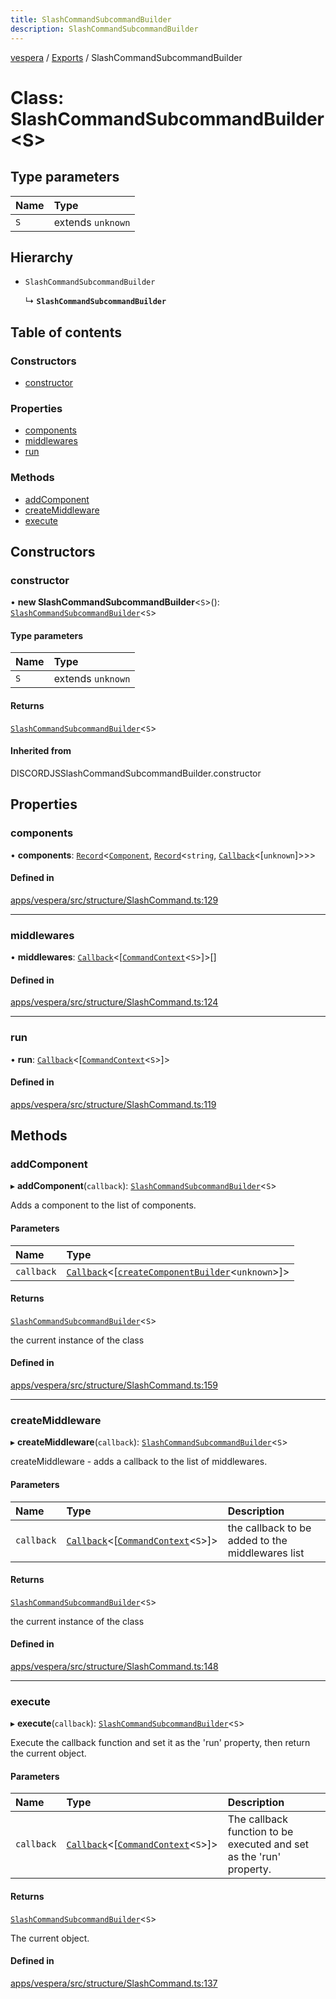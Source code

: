 ```yaml
---
title: SlashCommandSubcommandBuilder
description: SlashCommandSubcommandBuilder
---
```

[vespera](../README) / [Exports](../modules) / SlashCommandSubcommandBuilder

# Class: SlashCommandSubcommandBuilder\<S\>

## Type parameters

| Name | Type |
| :------ | :------ |
| `S` | extends `unknown` |

## Hierarchy

- `SlashCommandSubcommandBuilder`

  ↳ **`SlashCommandSubcommandBuilder`**

## Table of contents

### Constructors

- [constructor](SlashCommandSubcommandBuilder#constructor)

### Properties

- [components](SlashCommandSubcommandBuilder#components)
- [middlewares](SlashCommandSubcommandBuilder#middlewares)
- [run](SlashCommandSubcommandBuilder#run)

### Methods

- [addComponent](SlashCommandSubcommandBuilder#addcomponent)
- [createMiddleware](SlashCommandSubcommandBuilder#createmiddleware)
- [execute](SlashCommandSubcommandBuilder#execute)

## Constructors

### constructor

• **new SlashCommandSubcommandBuilder**\<`S`\>(): [`SlashCommandSubcommandBuilder`](SlashCommandSubcommandBuilder)\<`S`\>

#### Type parameters

| Name | Type |
| :------ | :------ |
| `S` | extends `unknown` |

#### Returns

[`SlashCommandSubcommandBuilder`](SlashCommandSubcommandBuilder)\<`S`\>

#### Inherited from

DISCORDJSSlashCommandSubcommandBuilder.constructor

## Properties

### components

• **components**: [`Record`]( https://www.typescriptlang.org/docs/handbook/utility-types.html#recordkeys-type )\<[`Component`](../interfaces/Component), [`Record`]( https://www.typescriptlang.org/docs/handbook/utility-types.html#recordkeys-type )\<`string`, [`Callback`](../modules#callback)\<[`unknown`]\>\>\>

#### Defined in

[apps/vespera/src/structure/SlashCommand.ts:129](https://github.com/vesperadev/Vespera/blob/4ab3699/apps/vespera/src/structure/SlashCommand.ts#L129)

___

### middlewares

• **middlewares**: [`Callback`](../modules#callback)\<[[`CommandContext`](CommandContext)\<`S`\>]\>[]

#### Defined in

[apps/vespera/src/structure/SlashCommand.ts:124](https://github.com/vesperadev/Vespera/blob/4ab3699/apps/vespera/src/structure/SlashCommand.ts#L124)

___

### run

• **run**: [`Callback`](../modules#callback)\<[[`CommandContext`](CommandContext)\<`S`\>]\>

#### Defined in

[apps/vespera/src/structure/SlashCommand.ts:119](https://github.com/vesperadev/Vespera/blob/4ab3699/apps/vespera/src/structure/SlashCommand.ts#L119)

## Methods

### addComponent

▸ **addComponent**(`callback`): [`SlashCommandSubcommandBuilder`](SlashCommandSubcommandBuilder)\<`S`\>

Adds a component to the list of components.

#### Parameters

| Name | Type |
| :------ | :------ |
| `callback` | [`Callback`](../modules#callback)\<[[`createComponentBuilder`](createComponentBuilder)\<`unknown`\>]\> |

#### Returns

[`SlashCommandSubcommandBuilder`](SlashCommandSubcommandBuilder)\<`S`\>

the current instance of the class

#### Defined in

[apps/vespera/src/structure/SlashCommand.ts:159](https://github.com/vesperadev/Vespera/blob/4ab3699/apps/vespera/src/structure/SlashCommand.ts#L159)

___

### createMiddleware

▸ **createMiddleware**(`callback`): [`SlashCommandSubcommandBuilder`](SlashCommandSubcommandBuilder)\<`S`\>

createMiddleware - adds a callback to the list of middlewares.

#### Parameters

| Name | Type | Description |
| :------ | :------ | :------ |
| `callback` | [`Callback`](../modules#callback)\<[[`CommandContext`](CommandContext)\<`S`\>]\> | the callback to be added to the middlewares list |

#### Returns

[`SlashCommandSubcommandBuilder`](SlashCommandSubcommandBuilder)\<`S`\>

the current instance of the class

#### Defined in

[apps/vespera/src/structure/SlashCommand.ts:148](https://github.com/vesperadev/Vespera/blob/4ab3699/apps/vespera/src/structure/SlashCommand.ts#L148)

___

### execute

▸ **execute**(`callback`): [`SlashCommandSubcommandBuilder`](SlashCommandSubcommandBuilder)\<`S`\>

Execute the callback function and set it as the 'run' property, then return the current object.

#### Parameters

| Name | Type | Description |
| :------ | :------ | :------ |
| `callback` | [`Callback`](../modules#callback)\<[[`CommandContext`](CommandContext)\<`S`\>]\> | The callback function to be executed and set as the 'run' property. |

#### Returns

[`SlashCommandSubcommandBuilder`](SlashCommandSubcommandBuilder)\<`S`\>

The current object.

#### Defined in

[apps/vespera/src/structure/SlashCommand.ts:137](https://github.com/vesperadev/Vespera/blob/4ab3699/apps/vespera/src/structure/SlashCommand.ts#L137)
